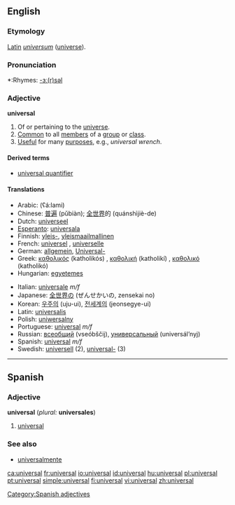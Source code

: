 ==English==

===Etymology===
[[Latin]] ''[[universum]]'' ([[universe]]).

===Pronunciation===
*:Rhymes: [[Rhymes:English:-ɜː(r)səl|-ɜː(r)səl]]

===Adjective===
'''universal'''

#Of or pertaining to the [[universe]].
#[[Common]] to all [[member]]s of a [[group]] or [[class]].
#[[Useful]] for many [[purpose]]s, e.g., ''universal wrench''.

====Derived terms====
*[[universal quantifier]]
====Translations====
{{top}}
*Arabic: {{ARchar|[[عالمي]]}} (ʕá:lami)
*Chinese: [[普遍]] (pǔbiàn); [[全世界]]的 (quánshìjiè-de)
*Dutch: [[universeel]]
*[[Esperanto]]: [[universala]]
*Finnish: [[yleis-]], [[yleismaailmallinen]]
*French: [[universel]] {{m}}, [[universelle]] {{f}}
*German: [[allgemein]], [[Universal-]]
*Greek: [[καθολικός]] (katholikós) {{m}}, [[καθολική]] (katholikí) {{f}}, [[καθολικό]] (katholikó) {{n}}
*Hungarian: [[egyetemes]]
{{mid}}
*Italian: [[universale]] ''m/f''
*Japanese: [[全世界]]の (ぜんせかいの, zensekai no)
*Korean: [[우주의]] (uju-ui), [[전세계의]] (jeonsegye-ui)
*Latin: [[universalis]]
*Polish: [[uniwersalny]]
*Portuguese: [[#Portuguese|universal]] ''m/f''
*Russian: [[всеобщий]] (vseóbščij), [[универсальный]] (universál’nyj)
*Spanish: [[#Spanish|universal]] ''m/f''
*Swedish: [[universell]] (2), [[universal-]] (3)
{{bottom}}


----

==Spanish==
===Adjective===
'''universal''' (''plural:'' '''universales''')
# [[#English|universal]]

=== See also ===
*[[universalmente]]

[[Category:Spanish adjectives]]

[[ca:universal]]
[[fr:universal]]
[[io:universal]]
[[id:universal]]
[[hu:universal]]
[[pl:universal]]
[[pt:universal]]
[[simple:universal]]
[[fi:universal]]
[[vi:universal]]
[[zh:universal]]
